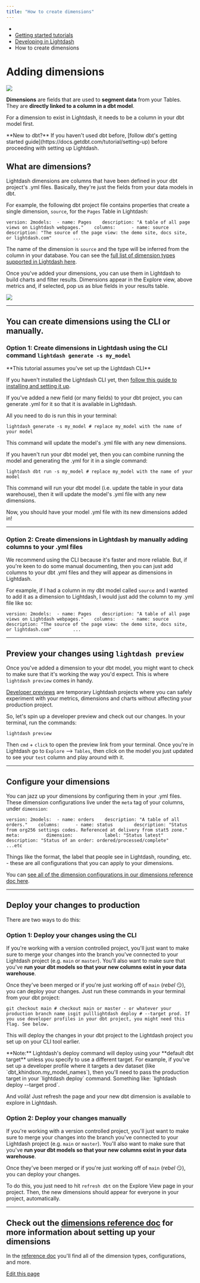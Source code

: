```yaml
---
title: "How to create dimensions"
---
```


* [](/)
* [Getting started tutorials](/get-started/intro)
* [Developing in Lightdash](/get-started/develop-in-lightdash/intro)
* How to create dimensions

# Adding dimensions

![](/assets/images/add-new-dimension-overview-7fa2a445ca09abdc6f253720f0e430bf.png)

**Dimensions** are fields that are used to **segment data** from your Tables. They are **directly linked to a column in a dbt model**.

For a dimension to exist in Lightdash, it needs to be a column in your dbt model first.

<Check>
  **New to dbt?** If you haven't used dbt before, [follow dbt's getting started guide](https://docs.getdbt.com/tutorial/setting-up) before proceeding with setting up Lightdash.
</Check>

## What are dimensions?[​](#what-are-dimensions "Direct link to What are dimensions?")

Lightdash dimensions are columns that have been defined in your dbt project's .yml files. Basically, they're just the fields from your data models in dbt.

For example, the following dbt project file contains properties that create a single dimension, `source`, for the `Pages` Table in Lightdash:

```
version: 2models:  - name: Pages    description: "A table of all page views on Lightdash webpages."    columns:      - name: source        description: "The source of the page view: the demo site, docs site, or lightdash.com"        ...
```

The name of the dimension is `source` and the type will be inferred from the column in your database. You can see the [full list of dimension types supported in Lightdash here](/references/dimensions#dimension-types).

Once you've added your dimensions, you can use them in Lightdash to build charts and filter results. Dimensions appear in the Explore view, above metrics and, if selected, pop us as blue fields in your results table.

![](/assets/images/dimensions-in-the-explore-view-6514c031e3e0c904971d9ab8df5ea91d.jpg)

***

## You can create dimensions using the CLI or manually.[​](#you-can-create-dimensions-using-the-cli-or-manually "Direct link to You can create dimensions using the CLI or manually.")

### Option 1: Create dimensions in Lightdash using the CLI command `lightdash generate -s my_model`[​](#option-1-create-dimensions-in-lightdash-using-the-cli-command-lightdash-generate--s-my_model "Direct link to option-1-create-dimensions-in-lightdash-using-the-cli-command-lightdash-generate--s-my_model")

<Info>
  **This tutorial assumes you've set up the Lightdash CLI**

  If you haven't installed the Lightdash CLI yet, then [follow this guide to installing and setting it up](/guides/cli/how-to-install-the-lightdash-cli).
</Info>

If you've added a new field (or many fields) to your dbt project, you can generate .yml for it so that it is available in Lightdash.

All you need to do is run this in your terminal:

```
lightdash generate -s my_model # replace my_model with the name of your model
```

This command will update the model's .yml file with any new dimensions.

If you haven't run your dbt model yet, then you can combine running the model and generating the .yml for it in a single command:

```
lightdash dbt run -s my_model # replace my_model with the name of your model
```

This command will run your dbt model (i.e. update the table in your data warehouse), then it will update the model's .yml file with any new dimensions.

Now, you should have your model .yml file with its new dimensions added in!

***

### Option 2: Create dimensions in Lightdash by manually adding columns to your .yml files[​](#option-2-create-dimensions-in-lightdash-by-manually-adding-columns-to-your-yml-files "Direct link to Option 2: Create dimensions in Lightdash by manually adding columns to your .yml files")

We recommend using the CLI because it's faster and more reliable. But, if you're keen to do some manual documenting, then you can just add columns to your dbt .yml files and they will appear as dimensions in Lightdash.

For example, if I had a column in my dbt model called `source` and I wanted to add it as a dimension to Lightdash, I would just add the column to my .yml file like so:

```
version: 2models:  - name: Pages    description: "A table of all page views on Lightdash webpages."    columns:      - name: source        description: "The source of the page view: the demo site, docs site, or lightdash.com"        ...
```

***

## Preview your changes using `lightdash preview`[​](#preview-your-changes-using-lightdash-preview "Direct link to preview-your-changes-using-lightdash-preview")

Once you've added a dimension to your dbt model, you might want to check to make sure that it's working the way you'd expect. This is where `lightdash preview` comes in handy.

[Developer previews](/guides/cli/how-to-use-lightdash-preview) are temporary Lightdash projects where you can safely experiment with your metrics, dimensions and charts without affecting your production project.

So, let's spin up a developer preview and check out our changes. In your terminal, run the commands:

```
lightdash preview
```

Then `cmd` + `click` to open the preview link from your terminal. Once you're in Lightdash go to `Explore` --> `Tables`, then click on the model you just updated to see your `test` column and play around with it.

***

## Configure your dimensions[​](#configure-your-dimensions "Direct link to Configure your dimensions")

You can jazz up your dimensions by configuring them in your .yml files. These dimension configurations live under the `meta` tag of your columns, under `dimension`:

```
version: 2models:  - name: orders    description: "A table of all orders."    columns:      - name: status        description: "Status from org256 settings codes. Referenced at delivery from stat5 zone."        meta:          dimension:            label: "Status latest"            description: "Status of an order: ordered/processed/complete"            ...etc
```

Things like the format, the label that people see in Lightdash, rounding, etc. - these are all configurations that you can apply to your dimensions.

You can [see all of the dimension configurations in our dimensions reference doc here](/references/dimensions#dimension-configuration).

***

## Deploy your changes to production[​](#deploy-your-changes-to-production "Direct link to Deploy your changes to production")

There are two ways to do this:

### Option 1: Deploy your changes using the CLI[​](#option-1-deploy-your-changes-using-the-cli "Direct link to Option 1: Deploy your changes using the CLI")

If you're working with a version controlled project, you'll just want to make sure to merge your changes into the branch you've connected to your Lightdash project (e.g. `main` or `master`). You'll also want to make sure that you've **run your dbt models so that your new columns exist in your data warehouse**.

Once they've been merged or if you're just working off of `main` (*rebel* 😏), you can deploy your changes. Just run these commands in your terminal from your dbt project:

```
git checkout main # checkout main or master - or whatever your production branch name isgit pulllightdash deploy # --target prod. If you use developer profiles in your dbt project, you might need this flag. See below.
```

This will deploy the changes in your dbt project to the Lightdash project you set up on your CLI tool earlier.

<Info>
  **Note:** Lightdash's deploy command will deploy using your **default dbt target** unless you specify to use a different target. For example, if you've set up a developer profile where it targets a dev dataset (like `dbt_khindson.my_model_names`), then you'll need to pass the production target in your `lightdash deploy` command. Something like: `lightdash deploy --target prod`.
</Info>

And voilà! Just refresh the page and your new dbt dimension is available to explore in Lightdash.

### Option 2: Deploy your changes manually[​](#option-2-deploy-your-changes-manually "Direct link to Option 2: Deploy your changes manually")

If you're working with a version controlled project, you'll just want to make sure to merge your changes into the branch you've connected to your Lightdash project (e.g. `main` or `master`). You'll also want to make sure that you've **run your dbt models so that your new columns exist in your data warehouse**.

Once they've been merged or if you're just working off of `main` (*rebel* 😏), you can deploy your changes.

To do this, you just need to hit `refresh dbt` on the Explore View page in your project. Then, the new dimensions should appear for everyone in your project, automatically.

***

## Check out the [dimensions reference doc](/references/dimensions) for more information about setting up your dimensions[​](#check-out-the-dimensions-reference-doc-for-more-information-about-setting-up-your-dimensions "Direct link to check-out-the-dimensions-reference-doc-for-more-information-about-setting-up-your-dimensions")

In the [reference doc](/references/dimensions) you'll find all of the dimension types, configurations, and more.

[Edit this page](https://github.com/lightdash/lightdash/edit/main/docs/docs/get-started/develop-in-lightdash/how-to-create-dimensions.mdx)
